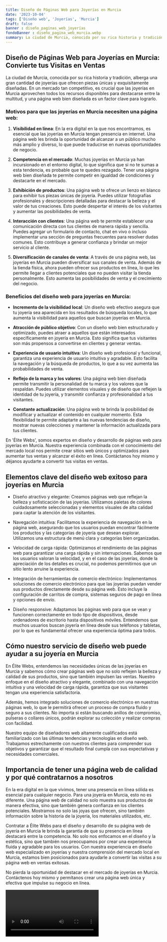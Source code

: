 ```yaml
---
title: Diseño de Páginas Web para Joyerías en Murcia
date: '2023-10-04'
tags: ['Diseño web', 'Joyerías', 'Murcia']
draft: false
banner : diseño_paginas_web_joyerías
fondoBanner : diseño_pagina_web_murcia.webp
summary: La ciudad de Murcia, conocida por su rica historia y tradición, alberga una gran cantidad de joyerías que ofrecen piezas únicas y exquisitamente diseñadas. En un mercado tan competitivo, es crucial que las joyerías en Murcia aprovechen todos los recursos disponibles para destacarse entre la multitud, y una página web bien diseñada es un factor clave para lograrlo.
---
```


## Diseño de Páginas Web para Joyerías en Murcia: Convierte tus Visitas en Ventas

La ciudad de Murcia, conocida por su rica historia y tradición, alberga una gran cantidad de joyerías que ofrecen piezas únicas y exquisitamente diseñadas. En un mercado tan competitivo, es crucial que las joyerías en Murcia aprovechen todos los recursos disponibles para destacarse entre la multitud, y una página web bien diseñada es un factor clave para lograrlo.

### Motivos para que las joyerías en Murcia necesiten una página web:

1. **Visibilidad en línea**: En la era digital en la que nos encontramos, es esencial que las joyerías en Murcia tengan presencia en internet. Una página web les brinda la oportunidad de alcanzar a un público mucho más amplio y diverso, lo que puede traducirse en nuevas oportunidades de negocio.

2. **Competencia en el mercado**: Muchas joyerías en Murcia ya han incursionado en el entorno digital, lo que significa que si no te sumas a esta tendencia, es probable que te quedes rezagado. Tener una página web bien diseñada te permite competir en igualdad de condiciones y destacarte en el mercado.

3. **Exhibición de productos**: Una página web te ofrece un lienzo en blanco para exhibir tus piezas únicas de joyería. Puedes utilizar fotografías profesionales y descripciones detalladas para destacar la belleza y el valor de tus creaciones. Esto puede despertar el interés de los visitantes y aumentar las posibilidades de venta.

4. **Interacción con clientes**: Una página web te permite establecer una comunicación directa con tus clientes de manera rápida y sencilla. Puedes agregar un formulario de contacto, chat en vivo o incluso implementar una sección de preguntas frecuentes para resolver dudas comunes. Esto contribuye a generar confianza y brindar un mejor servicio al cliente.

5. **Diversificación de canales de venta**: A través de una página web, las joyerías en Murcia pueden diversificar sus canales de venta. Además de la tienda física, ahora pueden ofrecer sus productos en línea, lo que les permite llegar a clientes potenciales que no pueden visitar la tienda personalmente. Esto aumenta las posibilidades de venta y el crecimiento del negocio.

### Beneficios del diseño web para joyerías en Murcia:

- **Incremento de la visibilidad local**: Un diseño web efectivo asegura que tu joyería sea aparecida en los resultados de búsqueda locales, lo que aumenta la visibilidad para aquellos que buscan joyerías en Murcia.

- **Atracción de público objetivo**: Con un diseño web bien estructurado y optimizado, puedes atraer a aquellos que están interesados específicamente en joyería en Murcia. Esto significa que tus visitantes son más propensos a convertirse en clientes y generar ventas.

- **Experiencia de usuario intuitiva**: Un diseño web profesional y funcional, garantiza una experiencia de usuario intuitiva y agradable. Esto facilita la navegación y la búsqueda de productos, lo que a su vez aumenta las probabilidades de venta.

- **Reflejo de la marca y los valores**: Una página web bien diseñada permite transmitir la personalidad de tu marca y los valores que la respaldan. Puedes utilizar elementos visuales y de diseño que reflejen la identidad de tu joyería, y transmitir confianza y profesionalidad a tus visitantes.

- **Constante actualización**: Una página web te brinda la posibilidad de modificar y actualizar el contenido en cualquier momento. Esta flexibilidad te permite adaptarte a las nuevas tendencias de diseño, mostrar nuevas colecciones y mantener la información actualizada para tus clientes.

En 'Élite Webs', somos expertos en diseño y desarrollo de páginas web para joyerías en Murcia. Nuestra experiencia combinada con el conocimiento del mercado local nos permite crear sitios web únicos y optimizados para aumentar tus ventas y alcanzar el éxito en línea. Contáctanos hoy mismo y déjanos ayudarte a convertir tus visitas en ventas.

<GifSeo />

<Cta />

## Elementos clave del diseño web exitoso para joyerías en Murcia

- Diseño atractivo y elegante: Creamos páginas web que reflejan la belleza y sofisticación de las joyerías. Utilizamos paletas de colores cuidadosamente seleccionadas y elementos visuales de alta calidad para captar la atención de los visitantes.

- Navegación intuitiva: Facilitamos la experiencia de navegación en la página web, asegurando que los usuarios puedan encontrar fácilmente los productos y las categorías de joyería que desean explorar. Utilizamos una estructura de menú clara y categorías bien organizadas.

- Velocidad de carga rápida: Optimizamos el rendimiento de las páginas web para garantizar una carga rápida y sin interrupciones. Sabemos que los usuarios valoran la velocidad, y en el caso de las joyerías, donde la apreciación de los detalles es crucial, no podemos permitirnos que un sitio lento arruine la experiencia.

- Integración de herramientas de comercio electrónico: Implementamos soluciones de comercio electrónico para que las joyerías puedan vender sus productos directamente desde su página web. Esto incluye la configuración de carritos de compra, sistemas seguros de pago en línea y opciones de envío.

- Diseño responsive: Adaptamos las páginas web para que se vean y funcionen correctamente en todo tipo de dispositivos, desde ordenadores de escritorio hasta dispositivos móviles. Entendemos que muchos usuarios buscan joyería en línea desde sus teléfonos y tabletas, por lo que es fundamental ofrecer una experiencia óptima para todos.

## Cómo nuestro servicio de diseño web puede ayudar a su joyería en Murcia

En Élite Webs, entendemos las necesidades únicas de las joyerías en Murcia y sabemos cómo crear páginas web que no solo reflejen la belleza y calidad de sus productos, sino que también impulsen las ventas. Nuestro enfoque en el diseño atractivo y elegante, combinado con una navegación intuitiva y una velocidad de carga rápida, garantiza que sus visitantes tengan una experiencia satisfactoria.

Además, hemos integrado soluciones de comercio electrónico en nuestras páginas web, lo que le permitirá ofrecer un proceso de compra fluido y seguro a sus clientes. No importa si están buscando anillos de compromiso, pulseras o collares únicos, podrán explorar su colección y realizar compras con facilidad.

Nuestro equipo de diseñadores web altamente cualificados está familiarizado con las últimas tendencias y tecnologías en diseño web. Trabajamos estrechamente con nuestros clientes para comprender sus objetivos y garantizar que el resultado final cumpla con sus expectativas y necesidades comerciales.

## Importancia de tener una página web de calidad y por qué contratarnos a nosotros

En la era digital en la que vivimos, tener una presencia en línea sólida es esencial para cualquier negocio. Para una joyería en Murcia, esto no es diferente. Una página web de calidad no solo muestra sus productos de manera efectiva, sino que también genera confianza en los clientes potenciales. Mostramos no solo las joyas que ofrecen, sino también información sobre la historia de la joyería, los materiales utilizados, etc.

Contratar a Élite Webs para el diseño y desarrollo de su página web de joyería en Murcia le brinda la garantía de que su presencia en línea destacará entre la competencia. No solo nos enfocamos en el diseño y la estética, sino que también nos preocupamos por crear una experiencia fluida y agradable para los usuarios. Con nuestra experiencia en diseño web especializado en joyerías y nuestra comprensión del mercado local en Murcia, estamos bien posicionados para ayudarle a convertir las visitas a su página web en ventas exitosas.

No pierda la oportunidad de destacar en el mercado de joyerías en Murcia. Contáctenos hoy mismo y permítanos crear una página web única y efectiva que impulse su negocio en línea.

<Video />

<CtaBot job='Joyerías' city='Murcia'/>

<Gmaps query='Murcia+españa+maps' />